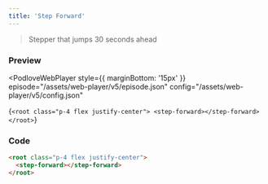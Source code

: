 ```yaml
---
title: 'Step Forward'
---
```



> Stepper that jumps 30 seconds ahead

### Preview

<PodloveWebPlayer style={{ marginBottom: '15px' }}
  episode="/assets/web-player/v5/episode.json"
  config="/assets/web-player/v5/config.json"
>
  {`
  <root class="p-4 flex justify-center">
    <step-forward></step-forward>
  </root>
  `}
</PodloveWebPlayer>

### Code

```html
<root class="p-4 flex justify-center">
  <step-forward></step-forward>
</root>
```

